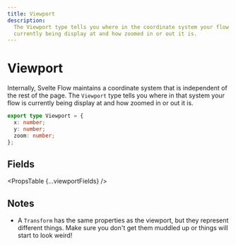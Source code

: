 ```yaml
---
title: Viewport
description:
  The Viewport type tells you where in the coordinate system your flow is
  currently being display at and how zoomed in or out it is.
---
```



# Viewport

Internally, Svelte Flow maintains a coordinate system that is independent of the
rest of the page. The `Viewport` type tells you where in that system your flow
is currently being display at and how zoomed in or out it is.

```ts
export type Viewport = {
  x: number;
  y: number;
  zoom: number;
};
```

## Fields

<PropsTable {...viewportFields} />

## Notes

- A `Transform` has the same properties as the viewport, but they represent
  different things. Make sure you don't get them muddled up or things will start
  to look weird!
